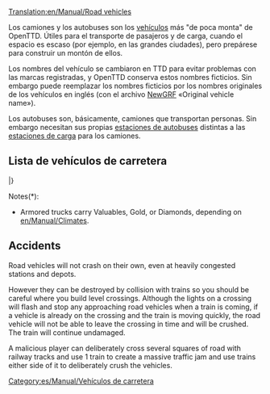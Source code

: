 [[Translation:en/Manual/Road vehicles]]
{{es/Traducción|en/Manual/Road vehicles|30}}
{{es/Manual/Tabla de contenido}}

Los camiones y los autobuses son los [[es/Manual/Vehículos|vehículos]] más "de poca monta" de OpenTTD. Útiles para el transporte de pasajeros y de carga, cuando el espacio es escaso (por ejemplo, en las grandes ciudades), pero prepárese para construir un montón de ellos.

Los nombres del vehículo se cambiaron en TTD para evitar problemas con las marcas registradas, y OpenTTD conserva estos nombres ficticios. Sin embargo puede reemplazar los nombres ficticios por los nombres originales de los vehículos en inglés (con el archivo [[es/Manual/NewGRF|NewGRF]] «Original vehicle name»).

Los autobuses son, básicamente, camiones que transportan personas. Sin embargo necesitan sus propias [[es/Estación de autobuses|estaciones de autobuses]] distintas a las [[es/Estación de carga para camiones|estaciones de carga]] para los camiones.

==Lista de vehículos de carretera==
{{es/Pendiente de traducción}}

{{es/Manual/Tabla de vehículos/Encabezado}}
{{en/Manual/VehicleTable/Header|Pasajeros y correo}}
{{en/Manual/VehicleTable/Row|
*[[es/Manual/Base Set/Road Vehicles/Autobuses|Autobuses|]]
*[[es/Camiones de correo|Camiones de correo]]
|
*[[es/Manual/Base Set/Road Vehicles/Autobuses|Autobuses|]]
*[[es/Camiones de correo|Camiones de correo]]
|
*[[es/Manual/Base Set/Road Vehicles/Autobuses|Autobuses|]]
*[[es/Camiones de correo|Camiones de correo]]
|
*[[es/Manual/Base Set/Road Vehicles/Autobuses|Autobuses|]]
*[[es/Camiones de correo|Camiones de correo]]
}}
{{en/Manual/VehicleTable/Header|Carga común}}
{{en/Manual/VehicleTable/Row|
*[[es/Cisternas de petróleo|Cisternas de petróleo]]
*[[es/Camiones de mercancías|Camiones de mercancías]]
*[[es/Camiones graneros|Camiones graneros]]
*[[es/Camiones de ganado|Camiones de ganado]]
*[[es/Camiones madereros|Camiones madereros]]
|
*[[es/Cisternas de petróleo|Cisternas de petróleo]]
*[[es/Camiones de mercancías|Camiones de mercancías]]
*[[es/Camiones graneros|Camiones graneros]]
*[[es/Camiones de ganado|Camiones de ganado]]
*[[es/Camiones madereros|Camiones madereros]]
|
*[[es/Cisternas de petróleo|Cisternas de petróleo]]
*[[es/Camiones de mercancías|Camiones de mercancías]]
*[[es/Camiones graneros|Camiones graneros]]
*-
*[[es/Camiones madereros|Camiones madereros]]
|
*[[en/Manual/Base Set/Road Vehicles/Cola Trucks]]
*[[en/Manual/Base Set/Road Vehicles/Sweet Trucks]]
*[[en/Manual/Base Set/Road Vehicles/Toy Vans]]
*[[en/Manual/Base Set/Road Vehicles/Battery Trucks]]
*[[en/Manual/Base Set/Road Vehicles/Candyfloss Trucks]]
}}
{{en/Manual/VehicleTable/Header|Carga similar}}
{{en/Manual/VehicleTable/Row|
*[[en/Manual/Base Set/Road Vehicles/Armoured Trucks]]*
*[[en/Manual/Base Set/Road Vehicles/Coal Trucks]]
*[[en/Manual/Base Set/Road Vehicles/Iron Ore Trucks]]
*[[en/Manual/Base Set/Road Vehicles/Steel Trucks]]
* -
|
*[[en/Manual/Base Set/Road Vehicles/Armoured Trucks]]*
*[[en/Manual/Base Set/Road Vehicles/Coal Trucks]]
* -
*[[en/Manual/Base Set/Road Vehicles/Paper Trucks]]
*[[en/Manual/Base Set/Road Vehicles/Food Vans]]
|
*[[en/Manual/Base Set/Road Vehicles/Armoured Trucks]]*
* -
*[[en/Manual/Base Set/Road Vehicles/Copper Ore Trucks]]
* -
*[[en/Manual/Base Set/Road Vehicles/Food Vans]]
|
* -
*[[en/Manual/Base Set/Road Vehicles/Sugar Trucks]]
* -
* -
* -
}}
{{en/Manual/VehicleTable/Header|Other cargo}}
{{en/Manual/VehicleTable/Row|
|
|
*[[en/Manual/Base Set/Road Vehicles/Water Tankers]]
*[[en/Manual/Base Set/Road Vehicles/Fruit Trucks]]
*[[en/Manual/Base Set/Road Vehicles/Rubber Trucks]]
|
*[[en/Manual/Base Set/Road Vehicles/Bubble Trucks]]
*[[en/Manual/Base Set/Road Vehicles/Fizzy Drink Trucks]]
*[[en/Manual/Base Set/Road Vehicles/Plastic Trucks]]
*[[en/Manual/Base Set/Road Vehicles/Toffee Trucks]]
}}
|}

Notes(*):
*Armored trucks carry Valuables, Gold, or Diamonds, depending on [[en/Manual/Climates]].

==Accidents==
Road vehicles will not crash on their own, even at heavily congested stations and depots.  

However they can be destroyed by collision with trains so you should be careful where you build level crossings.  Although the lights on a crossing will flash and stop any approaching road vehicles when a train is coming, if a vehicle is already on the crossing and the train is moving quickly, the road vehicle will not be able to leave the crossing in time and will be crushed.  The train will continue undamaged.

A malicious player can deliberately cross several squares of road with railway tracks and use 1 train to create a massive traffic jam and use trains either side of it to deliberately crush the vehicles.

[[Category:es/Manual/Vehículos de carretera]]